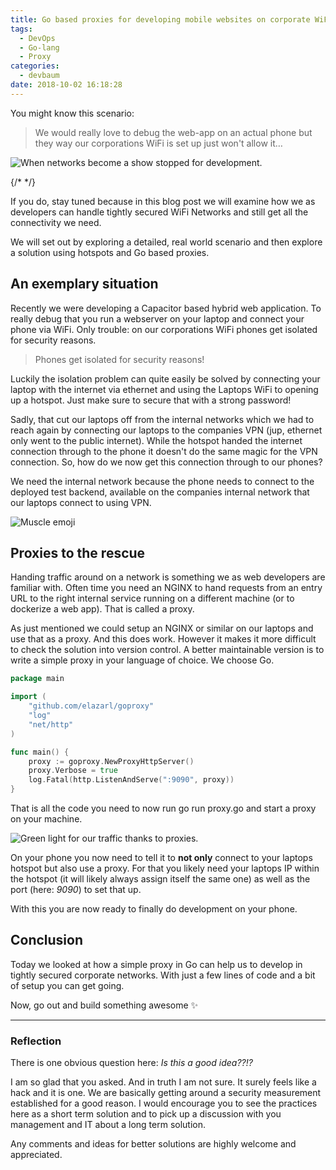 ```yaml
---
title: Go based proxies for developing mobile websites on corporate WiFis
tags:
  - DevOps
  - Go-lang
  - Proxy
categories:
  - devbaum
date: 2018-10-02 16:18:28
---
```


You might know this scenario:

> We would really love to debug the web-app on an actual phone but they way our corporations WiFi is set up just won't allow it…

![When networks become a show stopped for development.](https://storage.googleapis.com/hoverbaum-blog-assets/traffic-light-red.jpeg)

{/* <!-- more --> */}

If you do, stay tuned because in this blog post we will examine how we as developers can handle tightly secured WiFi Networks and still get all the connectivity we need.

We will set out by exploring a detailed, real world scenario and then explore a solution using hotspots and Go based proxies.

## An exemplary situation

Recently we were developing a Capacitor based hybrid web application. To really debug that you run a webserver on your laptop and connect your phone via WiFi. Only trouble: on our corporations WiFi phones get isolated for security reasons.

> Phones get isolated for security reasons!

Luckily the isolation problem can quite easily be solved by connecting your laptop with the internet via ethernet and using the Laptops WiFi to opening up a hotspot. Just make sure to secure that with a strong password!

Sadly, that cut our laptops off from the internal networks which we had to reach again by connecting our laptops to the companies VPN (jup, ethernet only went to the public internet). While the hotspot handed the internet connection through to the phone it doesn't do the same magic for the VPN connection. So, how do we now get this connection through to our phones?

We need the internal network because the phone needs to connect to the deployed test backend, available on the companies internal network that our laptops connect to using VPN.

![Muscle emoji](https://storage.googleapis.com/hoverbaum-blog-assets/emojies/emoji-muscle.png)

## Proxies to the rescue

Handing traffic around on a network is something we as web developers are familiar with. Often time you need an NGINX to hand requests from an entry URL to the right internal service running on a different machine (or to dockerize a web app). That is called a proxy.

As just mentioned we could setup an NGINX or similar on our laptops and use that as a proxy. And this does work. However it makes it more difficult to check the solution into version control. A better maintainable version is to write a simple proxy in your language of choice. We choose Go.

```go
package main

import (
    "github.com/elazarl/goproxy"
    "log"
    "net/http"
)

func main() {
    proxy := goproxy.NewProxyHttpServer()
    proxy.Verbose = true
    log.Fatal(http.ListenAndServe(":9090", proxy))
}
```

That is all the code you need to now run go run proxy.go and start a proxy on your machine.

![Green light for our traffic thanks to proxies.](https://storage.googleapis.com/hoverbaum-blog-assets/traffic-light-green.jpeg)

On your phone you now need to tell it to **not only** connect to your laptops hotspot but also use a proxy. For that you likely need your laptops IP within the hotspot (it will likely always assign itself the same one) as well as the port (here: _9090_) to set that up.

With this you are now ready to finally do development on your phone.

## Conclusion

Today we looked at how a simple proxy in Go can help us to develop in tightly secured corporate networks. With just a few lines of code and a bit of setup you can get going.

Now, go out and build something awesome ✨

---

### Reflection

There is one obvious question here: _Is this a good idea??!?_

I am so glad that you asked. And in truth I am not sure. It surely feels like a hack and it is one. We are basically getting around a security measurement established for a good reason. I would encourage you to see the practices here as a short term solution and to pick up a discussion with you management and IT about a long term solution.

Any comments and ideas for better solutions are highly welcome and appreciated.
